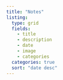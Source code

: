 ```yaml
---
title: "Notes"
listing:
  type: grid
  fields: 
    - title
    - description
    - date
    - image
    - categories
  categories: true
  sort: "date desc"
---
```

